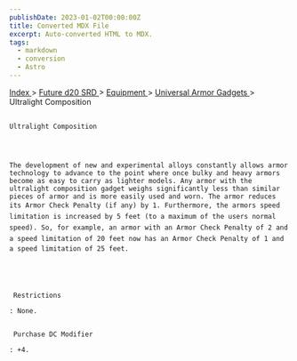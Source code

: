```yaml
---
publishDate: 2023-01-02T00:00:00Z
title: Converted MDX File
excerpt: Auto-converted HTML to MDX.
tags:
  - markdown
  - conversion
  - Astro
---
```









[
      Index
     ](-index)
     >
     [
      Future d20 SRD
     ](future-d20-srd-index)
     >
     [
      Equipment
     ](future-d20-srd-equipment-index)
     >
     [
      Universal Armor Gadgets
     ](future-d20-srd-equipment-gadgets-universal-armor-index)
     > Ultralight Composition
    




## 
    Ultralight Composition
   



    The development of new and experimental alloys constantly allows armor technology to advance to the point where once bulky and heavy armors become as easy to carry as lighter models. Any armor with the ultralight composition gadget weighs significantly less than similar pieces of armor and is more easily used and worn. The armor reduces its Armor Check Penalty (if any) by 1. Furthermore, the armors speed limitation is increased by 5 feet (to a maximum of the users normal speed). So, for example, an armor with an Armor Check Penalty of 2 and a speed limitation of 20 feet now has an Armor Check Penalty of 1 and a speed limitation of 25 feet.
   




     Restrictions
    
    : None.
    

     Purchase DC Modifier
    
    : +4.
   





